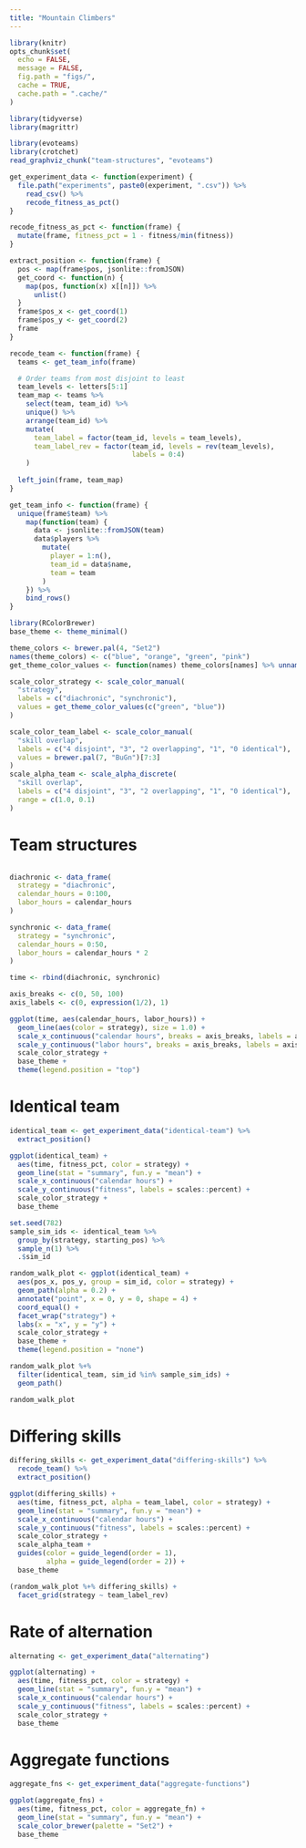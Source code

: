 ```yaml
---
title: "Mountain Climbers"
---
```


```r
library(knitr)
opts_chunk$set(
  echo = FALSE,
  message = FALSE,
  fig.path = "figs/",
  cache = TRUE,
  cache.path = ".cache/"
)

library(tidyverse)
library(magrittr)

library(evoteams)
library(crotchet)
read_graphviz_chunk("team-structures", "evoteams")
```

```r
get_experiment_data <- function(experiment) {
  file.path("experiments", paste0(experiment, ".csv")) %>%
    read_csv() %>%
    recode_fitness_as_pct()
}

recode_fitness_as_pct <- function(frame) {
  mutate(frame, fitness_pct = 1 - fitness/min(fitness))
}

extract_position <- function(frame) {
  pos <- map(frame$pos, jsonlite::fromJSON)
  get_coord <- function(n) {
    map(pos, function(x) x[[n]]) %>%
      unlist()
  }
  frame$pos_x <- get_coord(1)
  frame$pos_y <- get_coord(2)
  frame
}

recode_team <- function(frame) {
  teams <- get_team_info(frame)

  # Order teams from most disjoint to least
  team_levels <- letters[5:1]
  team_map <- teams %>%
    select(team, team_id) %>%
    unique() %>%
    arrange(team_id) %>%
    mutate(
      team_label = factor(team_id, levels = team_levels),
      team_label_rev = factor(team_id, levels = rev(team_levels),
                              labels = 0:4)
    )
  
  left_join(frame, team_map)
}

get_team_info <- function(frame) {
  unique(frame$team) %>%
    map(function(team) {
      data <- jsonlite::fromJSON(team)
      data$players %>%
        mutate(
          player = 1:n(),
          team_id = data$name,
          team = team
        )
    }) %>%
    bind_rows()
}
```

```r
library(RColorBrewer)
base_theme <- theme_minimal()

theme_colors <- brewer.pal(4, "Set2")
names(theme_colors) <- c("blue", "orange", "green", "pink")
get_theme_color_values <- function(names) theme_colors[names] %>% unname()

scale_color_strategy <- scale_color_manual(
  "strategy",
  labels = c("diachronic", "synchronic"),
  values = get_theme_color_values(c("green", "blue"))
)

scale_color_team_label <- scale_color_manual(
  "skill overlap",
  labels = c("4 disjoint", "3", "2 overlapping", "1", "0 identical"),
  values = brewer.pal(7, "BuGn")[7:3]
)
scale_alpha_team <- scale_alpha_discrete(
  "skill overlap",
  labels = c("4 disjoint", "3", "2 overlapping", "1", "0 identical"),
  range = c(1.0, 0.1)
)
```

# Team structures

```r
```

```r
diachronic <- data_frame(
  strategy = "diachronic",
  calendar_hours = 0:100,
  labor_hours = calendar_hours
)

synchronic <- data_frame(
  strategy = "synchronic",
  calendar_hours = 0:50,
  labor_hours = calendar_hours * 2
)

time <- rbind(diachronic, synchronic)

axis_breaks <- c(0, 50, 100)
axis_labels <- c(0, expression(1/2), 1)

ggplot(time, aes(calendar_hours, labor_hours)) +
  geom_line(aes(color = strategy), size = 1.0) +
  scale_x_continuous("calendar hours", breaks = axis_breaks, labels = axis_labels) +
  scale_y_continuous("labor hours", breaks = axis_breaks, labels = axis_labels) +
  scale_color_strategy +
  base_theme +
  theme(legend.position = "top")
```

# Identical team

```r
identical_team <- get_experiment_data("identical-team") %>%
  extract_position()

ggplot(identical_team) +
  aes(time, fitness_pct, color = strategy) +
  geom_line(stat = "summary", fun.y = "mean") +
  scale_x_continuous("calendar hours") +
  scale_y_continuous("fitness", labels = scales::percent) +
  scale_color_strategy +
  base_theme
```

```r
set.seed(782)
sample_sim_ids <- identical_team %>%
  group_by(strategy, starting_pos) %>%
  sample_n(1) %>%
  .$sim_id

random_walk_plot <- ggplot(identical_team) +
  aes(pos_x, pos_y, group = sim_id, color = strategy) +
  geom_path(alpha = 0.2) +
  annotate("point", x = 0, y = 0, shape = 4) +
  coord_equal() +
  facet_wrap("strategy") +
  labs(x = "x", y = "y") +
  scale_color_strategy +
  base_theme +
  theme(legend.position = "none")

random_walk_plot %+%
  filter(identical_team, sim_id %in% sample_sim_ids) +
  geom_path()

random_walk_plot
```

# Differing skills

```r
differing_skills <- get_experiment_data("differing-skills") %>%
  recode_team() %>%
  extract_position()

ggplot(differing_skills) +
  aes(time, fitness_pct, alpha = team_label, color = strategy) +
  geom_line(stat = "summary", fun.y = "mean") +
  scale_x_continuous("calendar hours") +
  scale_y_continuous("fitness", labels = scales::percent) +
  scale_color_strategy +
  scale_alpha_team +
  guides(color = guide_legend(order = 1),
         alpha = guide_legend(order = 2)) +
  base_theme
```

```r
(random_walk_plot %+% differing_skills) +
  facet_grid(strategy ~ team_label_rev)
```

# Rate of alternation

```r
alternating <- get_experiment_data("alternating")

ggplot(alternating) +
  aes(time, fitness_pct, color = strategy) +
  geom_line(stat = "summary", fun.y = "mean") +
  scale_x_continuous("calendar hours") +
  scale_y_continuous("fitness", labels = scales::percent) +
  scale_color_strategy +
  base_theme
```

# Aggregate functions

```r
aggregate_fns <- get_experiment_data("aggregate-functions") 

ggplot(aggregate_fns) +
  aes(time, fitness_pct, color = aggregate_fn) +
  geom_line(stat = "summary", fun.y = "mean") +
  scale_color_brewer(palette = "Set2") +
  base_theme
```
